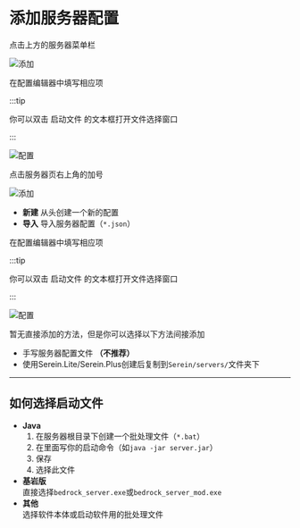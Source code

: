 # 添加服务器配置


<Tabs groupId="type">

<TabItem value="lite" label="Serein.Lite" >

点击上方的服务器菜单栏

![添加](./add_server_lite.png)

在配置编辑器中填写相应项

:::tip

你可以双击 启动文件 的文本框打开文件选择窗口

:::

![配置](./configuration_lite.png)

</TabItem>
<TabItem value="plus" label="Serein.Plus">

点击服务器页右上角的加号

![添加](./add_server_plus.png)

- **新建** 从头创建一个新的配置
- **导入** 导入服务器配置（`*.json`）

在配置编辑器中填写相应项

:::tip

你可以双击 启动文件 的文本框打开文件选择窗口

:::

![配置](./configuration_plus.png)

</TabItem>

<TabItem value="cli" label="Serein.Cli" >

暂无直接添加的方法，但是你可以选择以下方法间接添加

- 手写服务器配置文件 **（不推荐）**
- 使用Serein.Lite/Serein.Plus创建后复制到`Serein/servers/`文件夹下

</TabItem>

</Tabs>

---

## 如何选择启动文件

- **Java**
  1. 在服务器根目录下创建一个批处理文件（`*.bat`）
  2. 在里面写你的启动命令（如`java -jar server.jar`）
  3. 保存
  4. 选择此文件
- **基岩版**  
  直接选择`bedrock_server.exe`或`bedrock_server_mod.exe`
- **其他**  
  选择软件本体或启动软件用的批处理文件
